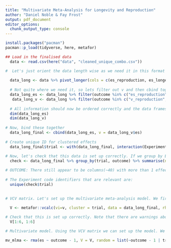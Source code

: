 ```yaml
---
title: "Multivariate Meta-Analysis for Longevity and Reproduction"
author: "Daniel Noble & Fay Frost"
output: pdf_document
editor_options: 
  chunk_output_type: console
---
```


```r
install.packages("pacman")
pacman::p_load(tidyverse, here, metafor)
```

```r
## Load in the finalised data
  data <- read.csv(here("data", "cleaned_unique_combo.csv"))
```

```r

#  Let's just orient the data length wise as we need it in this format first.
  
  data_long <- data %>% pivot_longer(cols = c(es_reproduction, es_longevity, v_reproduction, v_longevity), names_to = "outcome", values_to = "es") %>% data.frame()
  
  # Not quite where we need it, so lets filter out v and then cbind together
  data_long_es <- data_long %>% filter(outcome %in% c("es_reproduction", "es_longevity"))
   data_long_v <- data_long %>% filter(outcome %in% c("v_reproduction", "v_longevity"))
  
  # All information should now be ordered correctly and the data frames the same dimensions. We can check
  dim(data_long_es)
  dim(data_long_v)
  
# Now, bind these together
  data_long_final <- cbind(data_long_es, v = data_long_v$es)
  
# Create unique ID for clustered effects
  data_long_final$trial <- with(data_long_final, interaction(Experiment.code, diff))
  
# Now, let's check that this data is set up correctly. If we group by Experiment.code, diff and outcome then we should have a maximum of 1 effect size for each study/diff in each outcome category
  check <- data_long_final %>% group_by(trial, outcome) %>% summarise(n=n()) %>% filter(n !=1)

# OUTCOME: There still appear to be columns(~40) with more than 1 effect size for each longevity/reproduction effect size. This is also not because we could have males and female effect sizes as including sex does not resolve this problem
  
# The Experiment code identifiers that are relevant are:
  unique(check$trial)
  
```

```r

# VCV matrix. Let's set up the multivariate meta-analysis model. We first need to create the VCV sampling matrix. This is a block diagonal matrix with the sampling variance for each effect size on the diagonal and the sampling covariance between the two effect sizes on the off-diagonal. We don't know the correlation, but we can assume 0.5. 
  
  V <- metafor::vcalc(vi=v, cluster = trial, data = data_long_final, rho = 0.5, nearpd = TRUE)

# Check that this is set up correctly. Note that there are warnings about non-positive definite matrix. The matrix should be automatically. 
  V[1:6, 1:6]

# Multivariate model. Using the VCV matrix we can set up the model. We'll keep it simple for now

mv_mlma <- rma(es ~ outcome - 1, V = V, random = list(~outcome - 1 | trial), struc = "UN", data = data_long)


```

